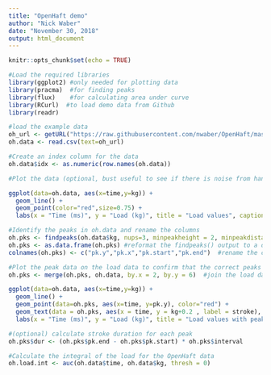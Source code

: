 ```yaml
---
title: "OpenHaft demo"
author: "Nick Waber"
date: "November 30, 2018"
output: html_document
---
```


```r
knitr::opts_chunk$set(echo = TRUE)
```

```r
#Load the required libraries
library(ggplot2) #only needed for plotting data
library(pracma)  #for finding peaks
library(flux)    #for calculating area under curve
library(RCurl)  #to load demo data from Github
library(readr)

#load the example data
oh_url <- getURL("https://raw.githubusercontent.com/nwaber/OpenHaft/master/oh.data.csv")
oh.data <- read.csv(text=oh_url)

#Create an index column for the data
oh.data$idx <- as.numeric(row.names(oh.data))

#Plot the data (optional, bust useful to see if there is noise from handling the OpenHaft or adjusting the tool setting that needs to be trimmed)

ggplot(data=oh.data, aes(x=time,y=kg)) +
  geom_line() +
  geom_point(color="red",size=0.75) +
  labs(x = "Time (ms)", y = "Load (kg)", title = "Load values", caption = "Sampling events indicated by red points.")

#Identify the peaks in oh.data and rename the columns
oh.pks <- findpeaks(oh.data$kg, nups=3, minpeakheight = 2, minpeakdistance = 4, npeaks = 50) #Experiment with the settings to find what works for the data.
oh.pks <- as.data.frame(oh.pks)	#reformat the findpeaks() output to a data frame
colnames(oh.pks) <- c("pk.y","pk.x","pk.start","pk.end")  #rename the columns

#Plot the peak data on the load data to confirm that the correct peaks are identified.
oh.pks <- merge(oh.pks, oh.data, by.x = 2, by.y = 6)  #join the load data columns to the peak data, matched by the index number.  This assigns the time stamp to the peak data.

ggplot(data=oh.data, aes(x=time,y=kg)) +
  geom_line() +
  geom_point(data=oh.pks, aes(x=time, y=pk.y), color="red") +
  geom_text(data = oh.pks, aes(x = time, y = kg+0.2 , label = stroke), size=2.5) +
  labs(x = "Time (ms)", y = "Load (kg)", title = "Load values with peaks marked")

#(optional) calculate stroke duration for each peak
oh.pks$dur <- (oh.pks$pk.end - oh.pks$pk.start) * oh.pks$interval

#Calculate the integral of the load for the OpenHaft data
oh.load.int <- auc(oh.data$time, oh.data$kg, thresh = 0)
```